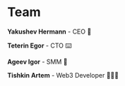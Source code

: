 # Team

**Yakushev Hermann** - CEO 🦄

**Teterin Egor** - CTO ⌨️

**Ageev Igor** - SMM 🎯

**Tishkin Artem** - Web3 Developer 👨🏻‍💻
